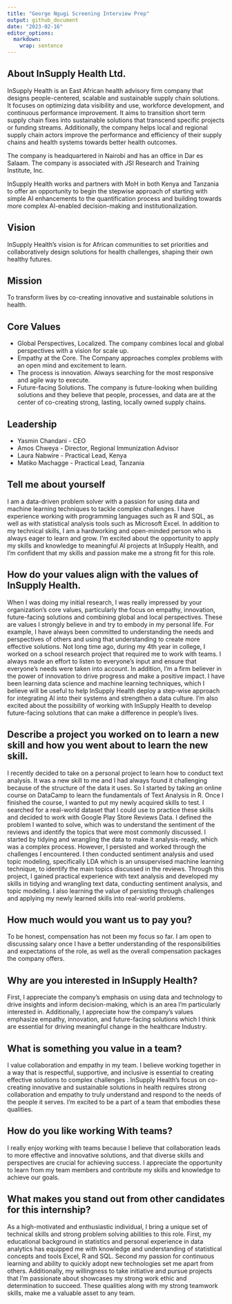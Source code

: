 ```yaml
---
title: "George Ngugi Screening Interview Prep"
output: github_document
date: "2023-02-16"
editor_options: 
  markdown: 
    wrap: sentence
---
```


## About InSupply Health Ltd.

InSupply Health is an East African health advisory firm company that designs people-centered, scalable and sustainable supply chain solutions.
It focuses on optimizing data visibility and use, workforce development, and continuous performance improvement.
It aims to transition short term supply chain fixes into sustainable solutions that transcend specific projects or funding streams.
Additionally, the company helps local and regional supply chain actors improve the performance and efficiency of their supply chains and health systems towards better health outcomes.

The company is headquartered in Nairobi and has an office in Dar es Salaam.
The company is associated with JSI Research and Training Institute, Inc.

InSupply Health works and partners with MoH in both Kenya and Tanzania to offer an opportunity to begin the stepwise approach of starting with simple AI enhancements to the quantification process and building towards more complex AI-enabled decision-making and institutionalization.

## Vision

InSupply Health's vision is for African communities to set priorities and collaboratively design solutions for health challenges, shaping their own healthy futures.

## Mission

To transform lives by co-creating innovative and sustainable solutions in health.

## Core Values

-   Global Perspectives, Localized. The company combines local and global perspectives with a vision for scale up.
-   Empathy at the Core. The Company approaches complex problems with an open mind and excitement to learn.
-   The process is innovation. Always searching for the most responsive and agile way to execute.
-   Future-facing Solutions. The company is future-looking when building solutions and they believe that people, processes, and data are at the center of co-creating strong, lasting, locally owned supply chains.

## Leadership

-   Yasmin Chandani - CEO
-   Amos Chweya - Director, Regional Immunization Advisor
-   Laura Nabwire - Practical Lead, Kenya
-   Matiko Machagge - Practical Lead, Tanzania

## Tell me about yourself

I am a data-driven problem solver with a passion for using data and machine learning techniques to tackle complex challenges.
I have experience working with programming languages such as R and SQL, as well as with statistical analysis tools such as Microsoft Excel.
In addition to my technical skills, I am a hardworking and open-minded person who is always eager to learn and grow.
I'm excited about the opportunity to apply my skills and knowledge to meaningful AI projects at InSupply Health, and I'm confident that my skills and passion make me a strong fit for this role.

## How do your values align with the values of InSupply Health.

When I was doing my initial research, I was really impressed by your organization's core values, particularly the focus on empathy, innovation, future-facing solutions and combining global and local perspectives.
These are values I strongly believe in and try to embody in my personal life.
For example, I have always been committed to understanding the needs and perspectives of others and using that understanding to create more effective solutions.
Not long time ago, during my 4th year in college, I worked on a school research project that required me to work with teams.
I always made an effort to listen to everyone's input and ensure that everyone's needs were taken into account.
In addition, I'm a firm believer in the power of innovation to drive progress and make a positive impact.
I have been learning data science and machine learning techniques, which I believe will be useful to help InSupply Health deploy a step-wise approach for integrating AI into their systems and strengthen a data culture.
I'm also excited about the possibility of working with InSupply Health to develop future-facing solutions that can make a difference in people's lives.

## Describe a project you worked on to learn a new skill and how you went about to learn the new skill.

I recently decided to take on a personal project to learn how to conduct text analysis.
It was a new skill to me and I had always found it challenging because of the structure of the data it uses.
So I started by taking an online course on DataCamp to learn the fundamentals of Text Analysis in R.
Once I finished the course, I wanted to put my newly acquired skills to test.
I searched for a real-world dataset that I could use to practice these skills and decided to work with Google Play Store Reviews Data.
I defined the problem I wanted to solve, which was to understand the sentiment of the reviews and identify the topics that were most commonly discussed.
I started by tidying and wrangling the data to make it analysis-ready, which was a complex process.
However, I persisted and worked through the challenges I encountered.
I then conducted sentiment analysis and used topic modeling, specifically LDA which is an unsupervised machine learning technique, to identify the main topics discussed in the reviews.
Through this project, I gained practical experience with text analysis and developed my skills in tidying and wrangling text data, conducting sentiment analysis, and topic modeling.
I also learning the value of persisting through challenges and applying my newly learned skills into real-world problems.

## How much would you want us to pay you?

To be honest, compensation has not been my focus so far.
I am open to discussing salary once I have a better understanding of the responsibilities and expectations of the role, as well as the overall compensation packages the company offers.

## Why are you interested in InSupply Health?

First, I appreciate the company's emphasis on using data and technology to drive insights and inform decision-making, which is an area I'm particularly interested in.
Additionally, I appreciate how the company's values emphasize empathy, innovation, and future-facing solutions which I think are essential for driving meaningful change in the healthcare Industry.

## What is something you value in a team?

I value collaboration and empathy in my team.
I believe working together in a way that is respectful, supportive, and inclusive is essential to creating effective solutions to complex challenges .
InSupply Health's focus on co-creating innovative and sustainable solutions in health requires strong collaboration and empathy to truly understand and respond to the needs of the people it serves.
I'm excited to be a part of a team that embodies these qualities.

## How do you like working With teams?

I really enjoy working with teams because I believe that collaboration leads to more effective and innovative solutions, and that diverse skills and perspectives are crucial for achieving success.
I appreciate the opportunity to learn from my team members and contribute my skills and knowledge to achieve our goals.

## What makes you stand out from other candidates for this internship?

As a high-motivated and enthusiastic individual, I bring a unique set of technical skills and strong problem solving abilities to this role.
First, my educational background in statistics and personal experience in data analytics has equipped me with knowledge and understanding of statistical concepts and tools Excel, R and SQL.
Second my passion for continuous learning and ability to quickly adopt new technologies set me apart from others.
Additionally, my willingness to take initiative and pursue projects that I'm passionate about showcases my strong work ethic and determination to succeed.
These qualities along with my strong teamwork skills, make me a valuable asset to any team.
